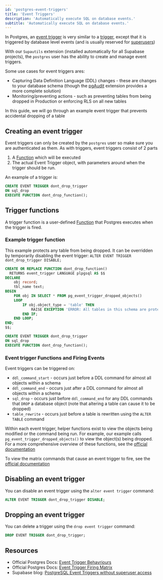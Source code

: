 ```yaml
---
id: 'postgres-event-triggers'
title: 'Event Triggers'
description: 'Automatically execute SQL on database events.'
subtitle: 'Automatically execute SQL on database events.'
---
```


In Postgres, an [event trigger](https://www.postgresql.org/docs/current/event-triggers.html) is very similar to a [trigger](/docs/guides/database/postgres/triggers), except that it is triggered by database level events (and is usually reserved for [superusers](/docs/guides/database/postgres/roles-superuser))

With our `Supautils` extension (installed automatically for all Supabase projects), the `postgres` user has the ability to create and manage event triggers.

Some use cases for event triggers ares:
- Capturing Data Definition Language (DDL) changes - these are changes to your database schema (though the [pgAudit](/docs/guides/database/extensions/pgaudit) extension provides a more complete solution)
- Monitoring/preventing actions - such as preventing tables from being dropped in Production or enforcing RLS on all new tables

In this guide, we will go through an example event trigger that prevents accidental dropping of a table

## Creating an event trigger

Event triggers can only be created by the `postgres` user so make sure you are authenticated as them. As with triggers, event triggers consist of 2 parts

1. A [Function](/docs/guides/database/functions) which will be executed
2. The actual Event Trigger object, with parameters around when the trigger should be run.

An example of a trigger is:

```sql
CREATE EVENT TRIGGER dont_drop_trigger
ON sql_drop
EXECUTE FUNCTION dont_drop_function();
```

## Trigger functions

A trigger function is a user-defined [Function](/docs/guides/database/functions) that Postgres executes when the trigger is fired.

### Example trigger function

This example protects any table from being dropped. It can be overridden by temporarily disabling the event trigger: `ALTER EVENT TRIGGER dont_drop_trigger DISABLE;`

```sql
CREATE OR REPLACE FUNCTION dont_drop_function()
  RETURNS event_trigger LANGUAGE plpgsql AS $$
DECLARE
    obj record;
    tbl_name text;
BEGIN
    FOR obj IN SELECT * FROM pg_event_trigger_dropped_objects()
    LOOP
        IF obj.object_type = 'table' THEN
            RAISE EXCEPTION 'ERROR: All tables in this schema are protected and cannot be dropped';
        END IF;
    END LOOP;
END;
$$;

CREATE EVENT TRIGGER dont_drop_trigger
ON sql_drop
EXECUTE FUNCTION dont_drop_function();
```

### Event trigger Functions and Firing Events

Event triggers can be triggered on:
- `ddl_command_start` - occurs just before a DDL command for almost all objects within a schema
- `ddl_command_end` - occurs just after a DDL command for almost all objects within a schema
- `sql_drop` - occurs just before `ddl_command_end` for any DDL commands that `DROP` a database object (note that altering a table can cause it to be dropped)
- `table_rewrite` - occurs just before a table is rewritten using the `ALTER TABLE` command

Within each event trigger, helper functions exist to view the objects being modified or the command being run. For example, our example calls `pg_event_trigger_dropped_objects()` to view the object(s) being dropped. For a more comprehensive overview of these functions, see the [official documentation](https://www.postgresql.org/docs/current/event-trigger-definition.html)

To view the matrix commands that cause an event trigger to fire, see the [official documentation](https://www.postgresql.org/docs/current/event-trigger-matrix.html)


## Disabling an event trigger

You can disable an event trigger using the `alter event trigger` command:

```sql
ALTER EVENT TRIGGER dont_drop_trigger DISABLE;
```

## Dropping an event trigger

You can delete a trigger using the `drop event trigger` command:

```sql
DROP EVENT TRIGGER dont_drop_trigger;
```

## Resources

- Official Postgres Docs: [Event Trigger Behavriours](https://www.postgresql.org/docs/current/event-trigger-definition.html)
- Official Postgres Docs: [Event Trigger Firing Matrix](https://www.postgresql.org/docs/current/event-trigger-matrix.html)
- Supabase blog: [PostgreSQL Event Triggers without superuser access](https://supabase.com/blog/event-triggers-wo-superuser)
